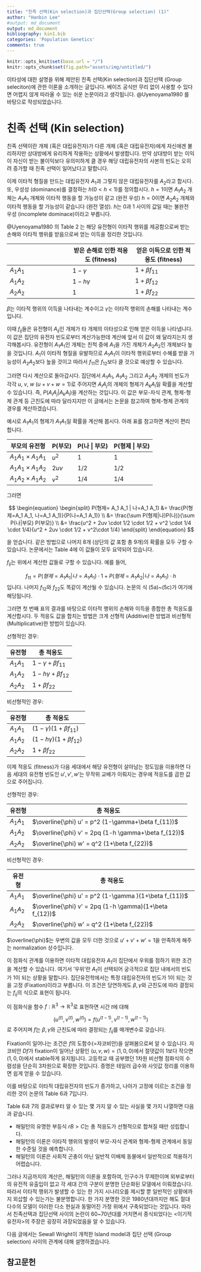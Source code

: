 ```yaml
---
title: "친족 선택(Kin selection)과 집단선택(Group selection) (1)"
author: "Hanbin Lee"
#output: md_document
output: md_document
bibliography: kin1.bib
categories: 'Population Genetics'
comments: true
---
```


```r
knitr::opts_knit$set(base.url = "/")
knitr::opts_chunk$set(fig.path="assets/img/untitled/")
```

이타성에 대한 설명을 위해 제안된 친족 선택(Kin selection)과 집단선택 (Group seleciton)에 관한 이론을 소개하는 글입니다.
베이즈 공식만 무리 없이 사용할 수 있다면 어렵지 않게 따라올 수 있는 쉬운 논문이라고 생각됩니다.
@Uyenoyama1980 를 바탕으로 작성되었습니다.

# 친족 선택 (Kin selection)

친족 선택이란 개체 (혹은 대립유전자)가 다른 개체 (혹은 대립유전자)에게 자신에겐 불리하지만 상대방에게 유리하게 작용하는 상황에서 발생합니다.
만약 상대방이 받는 이익이 자신이 받는 불이익보다 유의미하게 클 경우 해당 대립유전자의 사본의 빈도는 오히려 증가할 때 친족 선택이 일어났다고 말합니다.

이제 이타적 형질을 만드는 대립유전자 $A_1$과 그렇지 않은 대립유전자를 $A_2$라고 합시다. 또, 우성성 (dominance)를 결정하는 $h (0<h<1)$를 정의합시다.
$h=1$이면 $A_1 A_2$ 개체는 $A_1 A_1$ 개체와 이타적 행동을 할 가능성이 같고 (완전 우성) $h=0$이면 $A_2 A_2$ 개체와 이타적 행동을 할 가능성이 같습니다 (완전 열성).
$h$는 0과 1 사이의 값일 때는 불완전 우성 (incomplete dominace)이라고 부릅니다.

@Uyenoyama1980 의 Table 2 는 해당 유전형이 이타적 행위를 제공함으로써 받는 손해와 이타적 행위를 받음으로써 얻는 이득을 정리한 것입니다.

|   | 받은 손해로 인한 적응도 (fitness) | 얻은 이득으로 인한 적응도 (fitness) | 
|---|---|---|
| $A_1 A_1$ | $1-\gamma$ | $1+\beta f_{11}$ |
| $A_1 A_2$ | $1-h \gamma$ | $1+\beta f_{12}$ |
| $A_2 A_2$ | 1 | $1+\beta f_{22}$ |

$\beta$는 이타적 행위의 이득을 나타내는 계수이고 $\gamma$는 이타적 행위의 손해를 나타내는 계수입니다.

이때 $f_{ij}$들은 유전형이 $A_{ij}$인 개체가 타 개체의 이타성으로 인해 얻은 이득을 나타냅니다.
이 값은 집단의 유전자 빈도로부터 계산가능한데 계산에 앞서 이 값이 왜 달라지는지 생각해봅시다.
유전형이 $A_1 A_1$인 개체는 친척 중에 $A_1$을 가진 개체가 $A_2 A_2$인 개체보다 높을 것입니다.
$A_1$이 이타적 형질을 유발하므로 $A_1 A_1$이 이타적 행위로부터 수혜를 받을 가능성이 $A_2 A_2$보다 높을 것이고 따라서 $f_{11}$은 $f_{12}$보다 클 것으로 예상할 수 있습니다.

그러면 다시 계산으로 돌아갑시다.
집단에서 $A_1 A_1$, $A_1 A_2$ 그리고 $A_2 A_2$ 개체의 빈도가 각각 $u$, $v$, $w$ ($u+v+w=1$)로 주어지면 $A_i A_j$의 개체의 형제가 $A_k A_l$일 확률을 계산할 수 있습니다.
즉, $P(A_i A_j | A_k A_l)$을 계산하는 것입니다.
이 값은 부모-자식 관계, 형제-형제 관계 등 근친도에 따라 달라지지만 이 글에서는 논문을 참고하여 형제-형제 관계의 경우를 계산하겠습니다.

예시로 $A_1 A_1$의 형제가 $A_1 A_1$일 확률을 계산해 봅시다.
아래 표를 참고하면 계산이 편리합니다.

|부모의 유전형| P(부모) | P(나 \| 부모) | P(형제 \| 부모) |
|---|---|---|---|
|$A_1 A_1 \times A_1 A_1$| $u^2$| $1$ | $1$ |
|$A_1 A_1 \times A_1 A_2$| $2uv$| $1/2$| $1/2$| 
|$A_1 A_2 \times A_1 A_2$| $v^2$| $1/4$| $1/4$|

그러면

$$
\begin{equation}
\begin{split}
P(형제= A_1 A_1 | 나=A_1 A_1) &= \frac{P(형제=A_1 A_1, 나=A_1 A_1)}{P(나=A_1 A_1)} \\ 
&= \frac{\sum P(형제|나)P(나)}{\sum P(나|부모) P(부모)} \\
&= \frac{u^2 + 2uv \cdot 1/2 \cdot 1/2 + v^2 \cdot 1/4 \cdot 1/4}{u^2 + 2uv \cdot 1/2 + v^2\cdot 1/4}
\end{split}
\end{equation}
$$

을 얻습니다.
같은 방법으로 나머지 8개 (상단의 값 포함 총 9개)의 확률을 모두 구할 수 있습니다.
논문에서는 Table 4에 이 값들이 모두 요약되어 있습니다.

$f_{ij}$는 위에서 계산한 값들로 구할 수 있습니다.
예를 들어,

$$f_{11} = P(형제=A_1 A_1 |나=A_1 A_1) \cdot 1 + P(형제=A_1 A_2|나=A_1 A_1) \cdot h$$
입니다.
나머지 $f_{12}$와 $f_{22}$도 똑같이 계산될 수 있습니다.
논문의 식 (5a)~(5c)가 여기에 해당됩니다.

그러면 첫 번째 표의 결과를 바탕으로 이타적 행위의 손해와 이득을 종합한 총 적응도를 계산합시다.
두 적응도 값을 합치는 방법은 크게 선형적 (Additive)한 방법과 비선형적 (Multiplicative)한 방법이 있습니다.

선형적인 경우:

|유전형 | 총 적응도|
|---|---|
| $A_1 A_1$ | $1-\gamma+\beta f_{11}$ |
| $A_1 A_2$ | $1-h \gamma+\beta f_{12}$ |
| $A_2 A_2$ | $1+\beta f_{22}$ |

비선형적인 경우:

|유전형 | 총 적응도|
|---|---|
| $A_1 A_1$ | $(1-\gamma )(1+\beta f_{11})$ |
| $A_1 A_2$ | $(1-h \gamma)(1+\beta f_{12})$ |
| $A_2 A_2$ | $1+\beta f_{22}$ |

이제 적응도 (fitness)가 다음 세대에서 해당 유전형이 살아남는 정도임을 이용하면 다음 세대의 유전형 빈도인 $u', v', w'$는 무작위 교배가 이뤄지는 경우에 적응도를 곱한 값으로 주어집니다.

선형적인 경우:

|유전형 | 총 적응도|
|---|---|
| $A_1 A_1$ | $\overline{\phi} u' = p^2 (1-\gamma+\beta f_{11})$ |
| $A_1 A_2$ | $\overline{\phi} v' = 2pq (1-h \gamma+\beta f_{12})$ |
| $A_2 A_2$ | $\overline{\phi} w' = q^2 (1+\beta f_{22})$ |

비선형적인 경우:

|유전형 | 총 적응도|
|---|---|
| $A_1 A_1$ | $\overline{\phi} u' = p^2 (1-\gamma )(1+\beta f_{11})$ |
| $A_1 A_2$ | $\overline{\phi} v' = 2pq (1-h \gamma)(1+\beta f_{12})$ |
| $A_2 A_2$ | $\overline{\phi} w' = q^2 (1+\beta f_{22})$ |

$\overline{\phi}$는 우변의 값을 모두 더한 것으로 $u'+v'+w'=1$을 만족하게 해주는 normalization 상수입니다.

이 점화식 관계를 이용하면 이타적 대립유전자 $A_1$이 집단에서 우위를 점하기 위한 조건을 계산할 수 있습니다.
여기서 '우위'란 $A_1$이 선택되어 궁극적으로 집단 내에서의 빈도가 $1$이 되는 상황을 말합니다.
집단유전학에서는 특정 대립유전자의 빈도가 $1$이 되는 것을 고정 (Fixation)이라고 부릅니다.
이 조건은 당연하게도 $\beta, \gamma$와 근친도에 따라 결정되는 $f_{ij}$의 식으로 표현이 됩니다.

이 점화식을 함수 $f:\mathbb{R}^3 \rightarrow \mathbb{R}^3$로 표현하면 시간 $t$에 대해

$$ (u^{(t)}, v^{(t)}, w^{(t)}) = f(u^{(t-1)}, v^{(t-1)}, w^{(t-1)}) $$
로 주어지며 $f$는 $\beta, \gamma$와 근친도에 따라 결정되는 $f_{ij}$를 매개변수로 갖습니다.

Fixation이 일어나는 조건은 $f$의 도함수(=자코비안)을 살펴봄으로써 알 수 있습니다.
자코비안 $Df$가 fixation이 일어난 상황인 $(u,v,w)=(1,0,0)$에서 절댓값이 1보다 작으면 $(1,0,0)$에서 stable하게 유지됩니다.
고등학교 때 공부했던 1차원 비선형 점화식의 수렴성을 단순히 3차원으로 확장한 것입니다.
증명은 테일러 급수와 사잇값 정리를 이용하면 쉽게 얻을 수 있습니다.

이를 바탕으로 이타적 대립유전자의 빈도가 증가하고, 나아가 고정에 이르는 조건을 정리한 것이 논문의 Table 6과 7입니다.

Table 6과 7의 결과로부터 알 수 있는 몇 가지 알 수 있는 사실을 몇 가지 나열하면 다음과 같습니다.

* 해밀턴의 유명한 부등식 $rB>C$는 총 적응도가 선형적으로 합쳐질 때만 성립합니다.
* 해밀턴의 이론은 이타적 행위의 발생이 부모-자식 관계와 형제-형제 관계에서 동일한 수준일 것을 예측합니다.
* 해밀턴의 이론은 사회적 곤충이 아닌 일반적 이배체 동물에서 일반적으로 적용하기 어렵습니다.

그러나 지금까지의 계산은, 해밀턴의 이론을 포함하여, 인구수가 무제한이며 외부로부터의 유전적 유출입이 없고 각 세대 간의 구분이 분명한 단순화된 모델에서 이뤄졌습니다.
따라서 이타적 행위가 발생할 수 있는 한 가지 시나리오를 제시할 뿐 일반적인 상황에까지 외삽할 수 있는가는 불분명합니다.
한 가지 분명한 것은 1980년대까지만 해도 절대다수의 모델이 이러한 다소 현실과 동떨어진 가정 위에서 구축되었다는 것입니다. 
따라서 친족선택과 집단선택 사이의 논란이 60~70년대를 거치면서 종식되었다는 \<이기적 유전자\>의 주장은 굉장히 과장되었음을 알 수 있습니다.

다음 글에서는 Sewall Wright이 개척한 Island model과 집단 선택 (Group selection) 사이의 관계에 대해 설명하겠습니다.

## 참고문헌